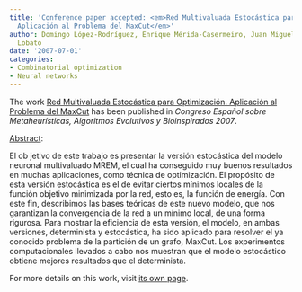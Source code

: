 ```yaml
---
title: 'Conference paper accepted: <em>Red Multivaluada Estocástica para Optimización.
  Aplicación al Problema del MaxCut</em>'
author: Domingo López-Rodríguez, Enrique Mérida-Casermeiro, Juan Miguel Ortiz de Lazcano
  Lobato
date: '2007-07-01'
categories:
- Combinatorial optimization
- Neural networks
---
```


The work <u>Red Multivaluada Estocástica para Optimización. Aplicación al Problema del MaxCut</u> has been published in <em><em>Congreso Español sobre Metaheurísticas, Algoritmos Evolutivos y Bioinspirados 2007</em></em>.

<u>Abstract</u>:



El ob jetivo de este trabajo es presentar la versión estocástica del modelo neuronal multivaluado MREM, el cual ha conseguido muy buenos resultados en muchas aplicaciones, como técnica de optimización. El propósito de esta versión estocástica es el de evitar ciertos mínimos locales de la función objetivo minimizada por la red, esto es, la función de energía. Con este fin, describimos las bases teóricas de este nuevo modelo, que nos garantizan la convergencia de la red a un mínimo local, de una forma rigurosa. Para mostrar la eficiencia de esta versión, el modelo, en ambas versiones, determinista y estocástica, ha sido aplicado para resolver el ya conocido problema de la partición de un grafo, MaxCut. Los experimentos computacionales llevados a cabo nos muestran que el modelo estocástico obtiene mejores resultados que el determinista.




For more details on this work, visit <a href='/publications/conferences/2007-maeb'>its own page</a>.
